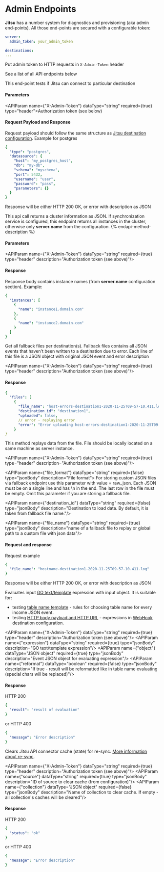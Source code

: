 
# Admin Endpoints


**Jitsu** has a number system for diagnostics and provisioning (aka admin end-points). All those end-points
are secured with a configurable token:

```yaml
server:
  admin_token: your_admin_token
  
destinations:
...  
```

<Hint>
    Put admin token to HTTP requests in <code inline={true}>X-Admin-Token</code> header
</Hint>


See a list of all API endpoints below

<APIMethod method="POST" path="/api/v1/destinations/test" title="Destinations test connection"/>

This end-point tests if Jitsu can connect to particular destination

<h4>Parameters</h4>

<APIParam name={"X-Admin-Token"} dataType="string" required={true} type="header">Authorization token (see below)</APIParam>

<h4>Request Payload and Response</h4>

Request payload should follow the same structure as [Jitsu destination configuration](/docs/destinations-configuration).
Example for postgres

```yaml
{
  "type": "postgres",
  "datasource": {
    "host": "my_postgres_host",
    "db": "my-db",
    "schema": "myschema",
    "port": 5432,
    "username": "user",
    "password": "pass",
    "parameters": {}
  }
}
```

Response will be either HTTP 200 OK, or error with description as JSON

<APIMethod method="GET" path="/api/v1/cluster"/>

This api call returns a cluster information as JSON. If synchronization service is configured, this endpoint returns all instances in the cluster,
otherwise only **server.name** from the configuration.
{% endapi-method-description %}

<h4>Parameters</h4>

<APIParam name={"X-Admin-Token"} dataType="string" required={true} type="header" description="Authorization token (see above)"/>

<h4>Response</h4>

Response body contains instance names (from **server.name** configuration section). Example:

```yaml
{
  "instances": [
    {
      "name": "instance1.domain.com"
    },
    {
      "name": "instance2.domain.com"
    }
  ]
}
```

<APIMethod method="GET" path="/api/v1/fallback?destination_ids=id1,id2"/>

Get all fallback files per destination(s). Fallback files contains all JSON events that
haven't been written to a destination due to error. Each line of this file is a JSON object
with original JSON event and error description

<APIParam name={"X-Admin-Token"} dataType="string" required={true} type="header" description="Authorization token (see above)"/>
<APIParam name="destination_id" dataType="string" required={true} type="queryString" description="comma-separated array of destination ids strings"/>

<h4>Response</h4>

```yaml
{
  "files": [
    {
      "file_name": "host-errors-destination1-2020-11-25T09-57-10.411.log",
      "destination_id": "destination1",
      "uploaded": false,
      // error - replaying error 
      "error": "Error uploading host-errors-destination1-2020-11-25T09-57-10.411.log wrong format"
    }
}
```

<APIMethod method="POST" path="/api/v1/replay"/>

This method replays data from the file. File should be locally located on a same
machine as server instance.

<APIParam name={"X-Admin-Token"} dataType="string" required={true} type="header" description="Authorization token (see above)"/>

<APIParam name={"file_format"} dataType="string" required={false} type="jsonBody" description="File format">
    For storing custom JSON files via fallback endpoint use this parameter with value = raw_json. Each JSON must be on a single
    line and has \n in the end. The last row in the file must be empty. Omit this parameter if you are storing a fallback file.
</APIParam>

<APIParam name={"destination_id"} dataType="string" required={false} type="jsonBody" description="Destination to load data. By default, it is taken from fallback file name."/>

<APIParam name={"file_name"} dataType="string" required={true} type="jsonBody" description="name of a fallback file to replay or global path to a custom file with json data"/>

<h4>Request and response</h4>

Request example

```yaml
{
  "file_name": "hostname-destination1-2020-11-25T09-57-10.411.log"
}
```

Response will be either HTTP 200 OK, or error with description as JSON


<APIMethod method="POST" path="/api/v1/templates/evaluate"/>

Evaluates input [GO text/template](https://golang.org/pkg/text/template/) expression with input object. It is suitable for:
* testing [table name template](/docs/configuration/table-names-and-filters) - rules for choosing table name for every income JSON event.
* testing [HTTP body payload and HTTP URL](https://jitsu.com/docs/destinations-configuration/webhook#webhook-configuration-parameters) - expressions in [WebHook](https://jitsu.com/docs/destinations-configuration/webhook) destination configuration.

<APIParam name={"X-Admin-Token"} dataType="string" required={true} type="header" description="Authorization token (see above)"/>
<APIParam name={"expression"} dataType="string" required={true} type="jsonBody" description="GO text/template expression"/>
<APIParam name={"object"} dataType="JSON object" required={true} type="jsonBody" description="Event JSON object for evaluating expression"/>
<APIParam name={"reformat"} dataType="boolean" required={false} type="jsonBody" description="If true - result will be reformatted like in table name evaluating (special chars will be replaced)"/>

<h4>Response</h4>

HTTP 200
```yaml
{
  "result": "result of evaluation"
}
```

or HTTP 400
```yaml
{
  "message": "Error description"
}
```

<APIMethod method="POST" path="/api/v1/sources/clear_cache"/>

Clears Jitsu API connector cache (state) for re-sync. [More information about re-sync](/docs/sources-configuration#resync).

<APIParam name={"X-Admin-Token"} dataType="string" required={true} type="header" description="Authorization token (see above)"/>
<APIParam name={"source"} dataType="string" required={true} type="jsonBody" description="ID of source to clear cache (from configuration)"/>
<APIParam name={"collection"} dataType="JSON object" required={false} type="jsonBody" description="Name of collection to clear cache. If empty - all collection's caches will be cleared"/>

<h4>Response</h4>

HTTP 200
```yaml
{
  "status": "ok"
}
```

or HTTP 400
```yaml
{
  "message": "Error description"
}
```